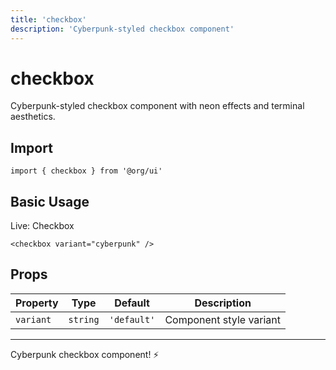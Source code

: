 ```yaml
---
title: 'checkbox'
description: 'Cyberpunk-styled checkbox component'
---
```


# checkbox

Cyberpunk-styled checkbox component with neon effects and terminal aesthetics.

## Import

```svelte
import { checkbox } from '@org/ui'
```

## Basic Usage

<div data-ahb-component="Checkbox" data-ahb-props='{"variant":"cyberpunk"}'>Live: Checkbox</div>

```svelte
<checkbox variant="cyberpunk" />
```

## Props

| Property | Type | Default | Description |
|----------|------|---------|-------------|
| `variant` | `string` | `'default'` | Component style variant |

---

Cyberpunk checkbox component! ⚡
